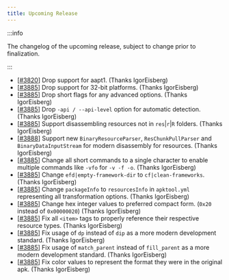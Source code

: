 ```yaml
---
title: Upcoming Release
---
```


:::info

The changelog of the upcoming release, subject to change prior to finalization.

:::

- [[#3820](https://github.com/iBotPeaches/Apktool/issues/3820)] Drop support for aapt1. (Thanks IgorEisberg)
- [[#3885](https://github.com/iBotPeaches/Apktool/pull/3885)] Drop support for 32-bit platforms. (Thanks IgorEisberg)
- [[#3885](https://github.com/iBotPeaches/Apktool/pull/3885)] Drop short flags for any advanced options. (Thanks IgorEisberg)
- [[#3885](https://github.com/iBotPeaches/Apktool/pull/3885)] Drop `-api / --api-level` option for automatic detection. (Thanks IgorEisberg)
- [[#3885](https://github.com/iBotPeaches/Apktool/pull/3885)] Support disassembling resources not in `res`|`r`|`R` folders. (Thanks IgorEisberg)
- [[#3888](https://github.com/iBotPeaches/Apktool/pull/3888)] Support new `BinaryResourceParser`, `ResChunkPullParser` and `BinaryDataInputStream` for modern disassembly for resources. (Thanks IgorEisberg)
- [[#3885](https://github.com/iBotPeaches/Apktool/pull/3885)] Change all short commands to a single character to enable multiple commands like `-vfo` for `-v -f -o`. (Thanks IgorEisberg)
- [[#3885](https://github.com/iBotPeaches/Apktool/pull/3885)] Change `efd|empty-framework-dir` to `cf|clean-frameworks`. (Thanks IgorEisberg)
- [[#3885](https://github.com/iBotPeaches/Apktool/pull/3885)] Change `packageInfo` to `resourcesInfo` in `apktool.yml` representing all transformation options. (Thanks IgorEisberg)
- [[#3885](https://github.com/iBotPeaches/Apktool/pull/3885)] Change hex integer values to preferred compact form. (`0x20` instead of `0x00000020`) (Thanks IgorEisberg)
- [[#3885](https://github.com/iBotPeaches/Apktool/pull/3885)] Fix all `<item>` tags to properly reference their respective resource types. (Thanks IgorEisberg)
- [[#3885](https://github.com/iBotPeaches/Apktool/pull/3885)] Fix usage of `dp` instead of `dip` as a more modern development standard. (Thanks IgorEisberg)
- [[#3885](https://github.com/iBotPeaches/Apktool/pull/3885)] Fix usage of `match_parent` instead of `fill_parent` as a more modern development standard. (Thanks IgorEisberg)
- [[#3885](https://github.com/iBotPeaches/Apktool/pull/3885)] Fix color values to represent the format they were in the original apk. (Thanks IgorEisberg)

